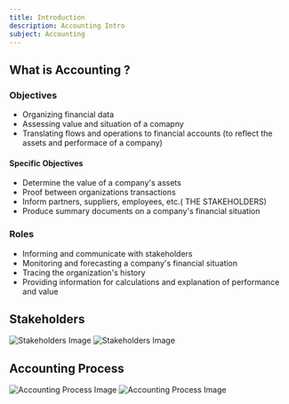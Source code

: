 ```yaml
---
title: Introduction
description: Accounting Intro
subject: Accounting
---
```


## What is Accounting ?

### Objectives

- Organizing financial data
- Assessing value and situation of a comapny
- Translating flows and operations to financial accounts (to reflect the assets and performace of a company)

#### Specific Objectives

- Determine the value of a company's assets
- Proof between organizations transactions
- Inform partners, suppliers, employees, etc.( <span className="highlight">THE STAKEHOLDERS</span>)
- Produce summary documents on a company's financial situation

### Roles

- Informing and communicate with stakeholders
- Monitoring and forecasting a company's financial situation
- Tracing the organization's history
- Providing information for calculations and explanation of performance and value

## Stakeholders

<img className="dark" src="/accounting/intro/stakeholders-dark.png" alt="Stakeholders Image"/>
<img className="light" src="/accounting/intro/stakeholders-light.png" alt="Stakeholders Image"/>

## Accounting Process

<img className="dark" src="/accounting/intro/accounting-process-dark.png" alt="Accounting Process Image"/>
<img className="light" src="/accounting/intro/accounting-process-light.png" alt="Accounting Process Image"/>
